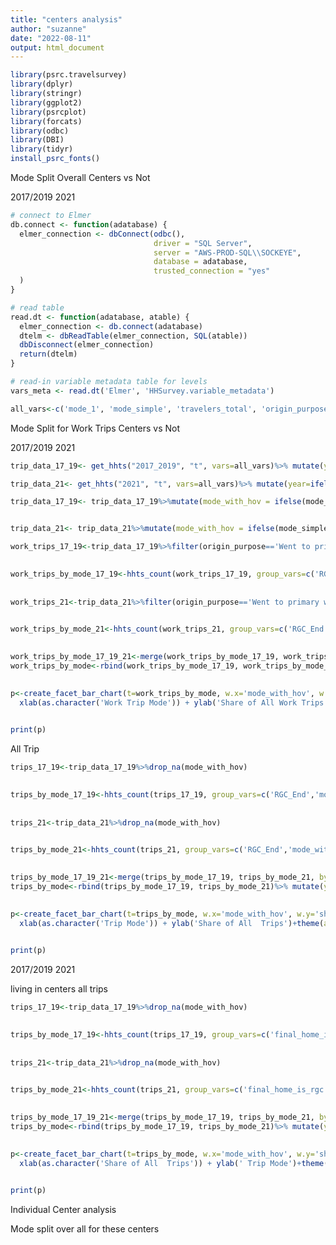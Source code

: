 ```yaml
---
title: "centers analysis"
author: "suzanne"
date: "2022-08-11"
output: html_document
---
```


```r
library(psrc.travelsurvey)
library(dplyr)
library(stringr)
library(ggplot2)
library(psrcplot)
library(forcats)
library(odbc)
library(DBI)
library(tidyr)
install_psrc_fonts()
```

Mode Split Overall Centers vs Not

2017/2019
2021

```r
# connect to Elmer
db.connect <- function(adatabase) {
  elmer_connection <- dbConnect(odbc(),
                                driver = "SQL Server",
                                server = "AWS-PROD-SQL\\SOCKEYE",
                                database = adatabase,
                                trusted_connection = "yes"
  )
}

# read table
read.dt <- function(adatabase, atable) {
  elmer_connection <- db.connect(adatabase)
  dtelm <- dbReadTable(elmer_connection, SQL(atable))
  dbDisconnect(elmer_connection)
  return(dtelm)
}

# read-in variable metadata table for levels
vars_meta <- read.dt('Elmer', 'HHSurvey.variable_metadata')
```

```r
all_vars<-c('mode_1', 'mode_simple', 'travelers_total', 'origin_purpose', 'dest_purpose', 'o_rgcname', 'd_rgcname', 'trip_path_distance', 'driver', 'final_home_rgcnum', 'final_home_is_rgc')
```


Mode Split for Work Trips Centers vs Not

2017/2019
2021






```r
trip_data_17_19<- get_hhts("2017_2019", "t", vars=all_vars)%>% mutate(year=ifelse(survey=='2017_2019', '2017/2019', '2021'))
```


```r
trip_data_21<- get_hhts("2021", "t", vars=all_vars)%>% mutate(year=ifelse(survey=='2017_2019', '2017/2019', '2021'))

```

```r
trip_data_17_19<- trip_data_17_19%>%mutate(mode_with_hov = ifelse(mode_simple=='Drive' & travelers_total>1, 'HOV', mode_simple))%>% mutate(mode_with_hov=ifelse(mode_with_hov=='Drive', 'SOV', mode_with_hov))%>%mutate(RGC_End=ifelse((!is.na(o_rgcname)|!is.na(d_rgcname)), 'RGC Trip End', 'Not RGC Trip End'))


trip_data_21<- trip_data_21%>%mutate(mode_with_hov = ifelse(mode_simple=='Drive' & travelers_total>1, 'HOV', mode_simple))%>%mutate (mode_with_hov=ifelse(mode_with_hov=='Drive', 'SOV', mode_with_hov))%>%mutate(RGC_End=ifelse((!is.na(o_rgcname)|!is.na(d_rgcname)), 'RGC Trip End', 'Not RGC Trip End'))


```

```r
work_trips_17_19<-trip_data_17_19%>%filter(origin_purpose=='Went to primary workplace' | dest_purpose=='Went to primary workplace')%>%drop_na(mode_with_hov)
  

work_trips_by_mode_17_19<-hhts_count(work_trips_17_19, group_vars=c('RGC_End','mode_with_hov'), spec_wgt='trip_weight_2017_2019_v2021_adult')%>%filter(mode_with_hov!='Total')%>%filter(RGC_End!='Total')
  
  
work_trips_21<-trip_data_21%>%filter(origin_purpose=='Went to primary workplace' | dest_purpose=='Went to primary workplace')%>%drop_na(mode_with_hov)
  

work_trips_by_mode_21<-hhts_count(work_trips_21, group_vars=c('RGC_End','mode_with_hov'),spec_wgt='trip_weight_2021_ABS_Panel_adult')%>%filter(mode_with_hov!='Total')%>%filter(RGC_End!='Total')
  

work_trips_by_mode_17_19_21<-merge(work_trips_by_mode_17_19, work_trips_by_mode_21, by=c('mode_with_hov', 'RGC_End'), suffixes=c('17_19', '21'))
work_trips_by_mode<-rbind(work_trips_by_mode_17_19, work_trips_by_mode_21)%>% mutate(year=ifelse(survey=='2017_2019', '2017/2019', '2021'))
                                           


```

```r
p<-create_facet_bar_chart(t=work_trips_by_mode, w.x='mode_with_hov', w.y='share', f='year', g='RGC_End', w.moe='share_moe', est.type='percent', w.color = 'psrc_light')+
  xlab(as.character('Work Trip Mode')) + ylab('Share of All Work Trips')+theme(axis.text.x = element_text(size=14,color="#4C4C4C"))+ theme(axis.title.x = element_text(size=20,color="#4C4C4C"))+theme(axis.title.y = element_text(size=20,color="#4C4C4C"))+coord_flip()
  

print(p)
```


All Trip 

```r
trips_17_19<-trip_data_17_19%>%drop_na(mode_with_hov)
  

trips_by_mode_17_19<-hhts_count(trips_17_19, group_vars=c('RGC_End','mode_with_hov'), spec_wgt='trip_weight_2017_2019_v2021_adult')%>%filter(mode_with_hov!='Total')%>%filter(RGC_End!='Total')
  
  
trips_21<-trip_data_21%>%drop_na(mode_with_hov)
  

trips_by_mode_21<-hhts_count(trips_21, group_vars=c('RGC_End','mode_with_hov'),spec_wgt='trip_weight_2021_ABS_Panel_adult')%>%filter(mode_with_hov!='Total')%>%filter(RGC_End!='Total')
  

trips_by_mode_17_19_21<-merge(trips_by_mode_17_19, trips_by_mode_21, by=c('mode_with_hov', 'RGC_End'), suffixes=c('17_19', '21'))
trips_by_mode<-rbind(trips_by_mode_17_19, trips_by_mode_21)%>% mutate(year=ifelse(survey=='2017_2019', '2017/2019', '2021'))
                                           


```

```r
p<-create_facet_bar_chart(t=trips_by_mode, w.x='mode_with_hov', w.y='share', f='year', g='RGC_End', w.moe='share_moe', est.type='percent', w.color = 'psrc_light')+
  xlab(as.character('Trip Mode')) + ylab('Share of All  Trips')+theme(axis.text.x = element_text(size=14,color="#4C4C4C"))+ theme(axis.title.x = element_text(size=20,color="#4C4C4C"))+theme(axis.title.y = element_text(size=20,color="#4C4C4C"))+coord_flip()
  

print(p)
```


2017/2019
2021

living in centers all trips


```r
trips_17_19<-trip_data_17_19%>%drop_na(mode_with_hov)
  

trips_by_mode_17_19<-hhts_count(trips_17_19, group_vars=c('final_home_is_rgc','mode_with_hov'), spec_wgt='trip_weight_2017_2019_v2021_adult')%>%filter(mode_with_hov!='Total')%>%filter(final_home_is_rgc!='Total')
  
  
trips_21<-trip_data_21%>%drop_na(mode_with_hov)
  

trips_by_mode_21<-hhts_count(trips_21, group_vars=c('final_home_is_rgc','mode_with_hov'),spec_wgt='trip_weight_2021_ABS_Panel_adult')%>%filter(mode_with_hov!='Total')%>%filter(final_home_is_rgc!='Total')
  

trips_by_mode_17_19_21<-merge(trips_by_mode_17_19, trips_by_mode_21, by=c('mode_with_hov','final_home_is_rgc'), suffixes=c('17_19', '21'))
trips_by_mode<-rbind(trips_by_mode_17_19, trips_by_mode_21)%>% mutate(year=ifelse(survey=='2017_2019', '2017/2019', '2021'))
                                           


```

```r
p<-create_facet_bar_chart(t=trips_by_mode, w.x='mode_with_hov', w.y='share', f='year', g='final_home_is_rgc', w.moe='share_moe', est.type='percent', w.color = 'psrc_light')+
  xlab(as.character('Share of All  Trips')) + ylab(' Trip Mode')+theme(axis.text.x = element_text(size=14,color="#4C4C4C"))+ theme(axis.title.x = element_text(size=20,color="#4C4C4C"))+theme(axis.title.y = element_text(size=20,color="#4C4C4C"))+coord_flip()
  

print(p)
```


Individual Center analysis

Mode split over all for these centers



